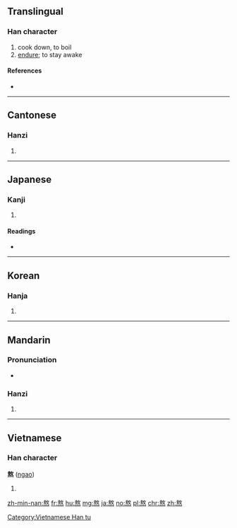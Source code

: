 ==Translingual==

===Han character===
{{Han char|rn=86|rad=火|as=11|sn=15|four=58334|canj=土大火 (GKF), 手大火 (QKF), X手大火 (XQKF)}}

# cook down, to boil
# [[endure]]; to stay awake

====References====
* {{Han ref|kx=0680.410|dkj=19352|dj=1092.170|hdz=32226.040|uh=71AC|ud=29100|bh=BCF5|bd=48373}}

----

==Cantonese==

===Hanzi===
{{yue-hanzi|jyut=|y=ngou4}}

# {{defn|lang=yue|sort=火11}}

----

==Japanese==

===Kanji===
{{ja-kanji|grade=|rs=火11}}

# {{defn|lang=ja|sort=火11}}

====Readings====
* {{ja-readings|goon=[[ごう]] (gō)|kanon=[[ごう]] (gō)|kun=[[いる]] (iru)}}

----

==Korean==

===Hanja===
{{ko-hanja|hangeul=오|eumhun=|rv=o|mr=o|y=o}}

# {{defn|lang=ko|sort=火11}}

----

==Mandarin==

===Pronunciation===
* {{audio|Zh-áo.ogg|Audio|lang=cmn}}

===Hanzi===
{{cmn-hanzi|pin=[[áo]] ([[ao2]])|wg=ao<sup>2</sup>}}

# {{defn|lang=cmn|sort=火11}}

----

==Vietnamese==

===Han character===
'''熬''' ([[ngao]])

# {{defn|lang=vi}}

[[Category:Vietnamese Han tu]]

[[zh-min-nan:熬]]
[[fr:熬]]
[[hu:熬]]
[[mg:熬]]
[[ja:熬]]
[[no:熬]]
[[pl:熬]]
[[chr:熬]]
[[zh:熬]]